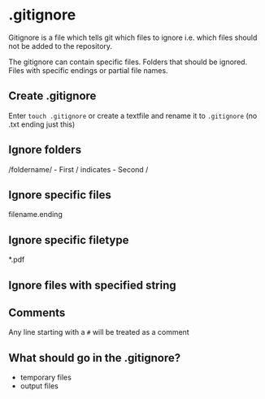 # .gitignore

Gitignore is a file which tells git which files to ignore i.e. which files should not be added to the repository.

The gitignore can contain specific files. Folders that should be ignored.
Files with specific endings or partial file names.

## Create .gitignore

Enter
`touch .gitignore`
or create a textfile and rename it to `.gitignore` (no .txt ending just this)

## Ignore folders

/foldername/
	- First / indicates
	- Second / 

## Ignore specific files
filename.ending

## Ignore specific filetype
*.pdf

## Ignore files with specified string

## Comments

Any line starting with a `#` will be treated as a comment

## What should go in the .gitignore?

- temporary files
- output files  


